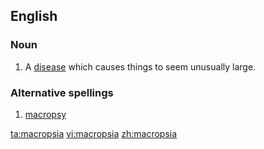 ==English==

===Noun===
{{en-noun|-}}

# A [[disease]] which causes things to seem unusually large.

===Alternative spellings===
#[[macropsy]]

[[ta:macropsia]]
[[vi:macropsia]]
[[zh:macropsia]]